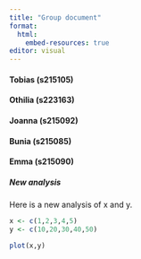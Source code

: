 ```yaml
---
title: "Group document"
format: 
  html: 
    embed-resources: true
editor: visual
---
```


#### Tobias (s215105)

#### Othilia (s223163)

#### Joanna (s215092)

#### Bunia (s215085)

#### Emma (s215090)

##### New analysis

Here is a new analysis of x and y.

```r
x <- c(1,2,3,4,5)
y <- c(10,20,30,40,50)

plot(x,y)
```

